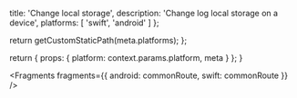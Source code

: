 
  title: 'Change local storage',
  description: 'Change log local storage on a device',
  platforms: [
    'swift',
    'android'
  ]
};

  return getCustomStaticPath(meta.platforms);
};

  return {
    props: {
      platform: context.params.platform,
      meta
    }
  };
}


<Fragments
  fragments={{
    android: commonRoute,
    swift: commonRoute
  }}
/>
